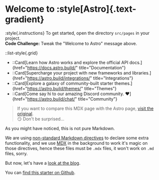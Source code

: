 # Welcome to :style[Astro]{.text-gradient}

:style{.instructions}
To get started, open the directory `src/pages` in your project.  
**Code Challenge:** Tweak the "Welcome to Astro" message above.

::list-style{.grid}

- ::Card[Learn how Astro works and explore the official API docs.]{href="https://docs.astro.build/" title="Documentation"}
- ::Card[Supercharge your project with new frameworks and libraries.]{href="https://astro.build/integrations/" title="Integrations"}
- ::Card[Explore a galaxy of community-built starter themes.]{href="https://astro.build/themes/" title="Themes"}
- ::Card[Come say hi to our amazing Discord community. ❤️]{href="https://astro.build/chat/" title="Community"}

> If you want to compare this MDX page with the Astro page, [visit the original](/astro-index).  
> 😏 Don't be surprised...

As you might have noticed, this is not pure Markdown.

We are using [non-standard Markdown directives](https://talk.commonmark.org/t/generic-directives-plugins-syntax/444) to declare some extra functionality, and we use [MDX](https://docs.astro.build/en/guides/integrations-guide/mdx/) in the background to work it's magic on those directives, hence these files must be `.mdx` files, it won't work on `.md` files, sorry.

But now, let's have a [look at the blog](/blog).

You can [find this starter on Github](https://github.com/christian-hackyourshack/astro-m2dx-starter).
